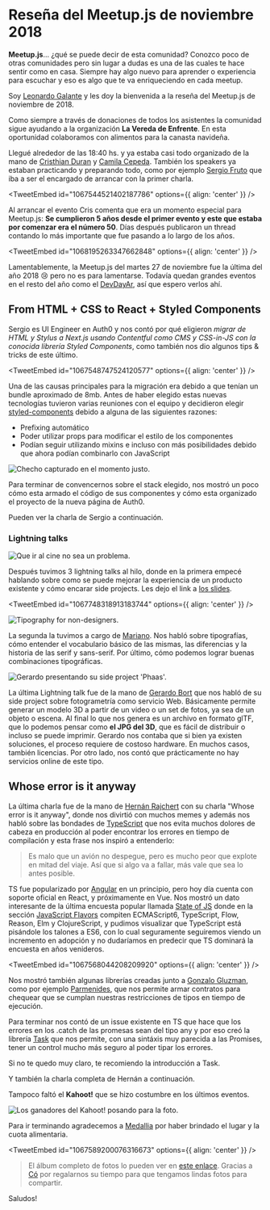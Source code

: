

# Reseña del Meetup.js de noviembre 2018

**Meetup.js**... ¿qué se puede decir de esta comunidad? Conozco poco de otras comunidades pero sin lugar a dudas es una de las cuales te hace sentir como en casa. Siempre hay algo nuevo para aprender o experiencia para escuchar y eso es algo que te va enriqueciendo en cada meetup.

Soy [Leonardo Galante](https://twitter.com/lndgalante) y les doy la bienvenida a la reseña del Meetup.js de noviembre de 2018.

Como siempre a través de donaciones de todos los asistentes la comunidad sigue ayudando a la organización **La Vereda de Enfrente**. En esta oportunidad colaboramos con alimentos para la canasta navideña.

Llegué alrededor de las 18:40 hs. y ya estaba casi todo organizado de la mano de [Cristhian Duran](https://twitter.com/durancristhian) y [Camila Cepeda](https://twitter.com/camilunghi). También los speakers ya estaban practicando y preparando todo, como por ejemplo [Sergio Fruto](https://twitter.com/sergiofruto) que iba a ser el encargado de arrancar con la primer charla.

<TweetEmbed id="1067544521402187786" options={{ align: 'center' }} />

Al arrancar el evento Cris comenta que era un momento especial para Meetup.js: **Se cumplieron 5 años desde el primer evento y este que estaba por comenzar era el número 50**. Días después publicaron un thread contando lo más importante que fue pasando a lo largo de los años.

<TweetEmbed id="1068195263347662848" options={{ align: 'center' }} />

Lamentablemente, la Meetup.js del martes 27 de noviembre fue la última del año 2018 😢 pero no es para lamentarse. Todavía quedan grandes eventos en el resto del año como el [DevDayAr](https://devday-ar.com), así que espero verlos ahí.

## From HTML + CSS to React + Styled Components

Sergio es UI Engineer en Auth0 y nos contó por qué eligieron _migrar de HTML y Stylus a Next.js usando Contentful como CMS y CSS-in-JS con la conocida librería Styled Components_, como también nos dio algunos tips & tricks de este último.

<TweetEmbed id="1067548747524120577" options={{ align: 'center' }} />

Una de las causas principales para la migración era debido a que tenían un bundle aproximado de 8mb. Antes de haber elegido estas nuevas tecnologías tuvieron varias reuniones con el equipo y decidieron elegir [styled-components](https://www.styled-components.com/) debido a alguna de las siguientes razones:

- Prefixing automático
- Poder utilizar props para modificar el estilo de los componentes
- Podían seguir utilizando mixins e incluso con más posibilidades debido que ahora podían combinarlo con JavaScript

<Img
  src="/static/Blog/resena-meetup-noviembre-2018/checho.jpg"
  alt="Checho capturado en el momento justo."
/>

Para terminar de convencernos sobre el stack elegido, nos mostró un poco cómo esta armado el código de sus componentes y cómo esta organizado el proyecto de la nueva página de Auth0.

Pueden ver la charla de Sergio a continuación.

<YouTube videoId="7zkTBEUg3aA" containerClassName="video-wrapper" />

### Lightning talks

<Img
  src="/static/Blog/resena-meetup-noviembre-2018/leo.jpg"
  alt="Que ir al cine no sea un problema."
/>

Después tuvimos 3 lightning talks al hilo, donde en la primera empecé hablando sobre como se puede mejorar la experiencia de un producto existente y cómo encarar side projects. Les dejo el link a [los slides](http://bit.ly/lightning-sp).

<TweetEmbed id="1067748318913183744" options={{ align: 'center' }} />

<Img
  src="/static/Blog/resena-meetup-noviembre-2018/mariano.jpg"
  alt="Tipography for non-designers."
/>

La segunda la tuvimos a cargo de [Mariano](https://twitter.com/etmaroo). Nos habló sobre tipografías, cómo entender el vocabulario básico de las mismas, las diferencias y la historia de las serif y sans-serif. Por último, cómo podemos lograr buenas combinaciones tipográficas.

<Img
  src="/static/Blog/resena-meetup-noviembre-2018/gerardo.jpg"
  alt="Gerardo presentando su side project 'Phaas'."
/>

La última Lightning talk fue de la mano de [Gerardo Bort](https://twitter.com/gerardobort) que nos habló de su side project sobre fotogrametría como servicio Web. Básicamente permite generar un modelo 3D a partir de un video o un set de fotos, ya sea de un objeto o escena. Al final lo que nos genera es un archivo en formato glTF, que lo podemos pensar como **el JPG del 3D**, que es fácil de distribuir o incluso se puede imprimir. Gerardo nos contaba que si bien ya existen soluciones, el proceso requiere de costoso hardware. En muchos casos, también licencias. Por otro lado, nos contó que prácticamente no hay servicios online de este tipo.

## Whose error is it anyway

La última charla fue de la mano de [Hernán Rajchert](https://twitter.com/sherman3ero) con su charla "Whose error is it anyway", donde nos divirtió con muchos memes y además nos habló sobre las bondades de [TypeScript](https://www.typescriptlang.org/) que nos evita muchos dolores de cabeza en producción al poder encontrar los errores en tiempo de compilación y esta frase nos inspiró a entenderlo:

> Es malo que un avión no despegue, pero es mucho peor que explote en mitad del viaje. Así que si algo va a fallar, más vale que sea lo antes posible.

TS fue popularizado por [Angular](https://twitter.com/jorgeucano) en un principio, pero hoy día cuenta con soporte oficial en React, y próximamente en Vue. Nos mostró un dato interesante de la última encuesta popular llamada [State of JS](https://2018.stateofjs.com/) donde en la sección [JavaScript Flavors](https://2018.stateofjs.com/javascript-flavors/overview/) compiten ECMAScript6, TypeScript, Flow, Reason, Elm y ClojureScript, y pudimos visualizar que TypeScript está pisándole los talones a ES6, con lo cual seguramente seguiremos viendo un incremento en adopción y no dudaríamos en predecir que TS dominará la encuesta en años venideros.

<TweetEmbed id="1067568044208209920" options={{ align: 'center' }} />

Nos mostró también algunas librerías creadas junto a [Gonzalo Gluzman](https://twitter.com/dggluz), como por ejemplo [Parmenides](https://github.com/dggluz/parmenides), que nos permite armar contratos para chequear que se cumplan nuestras restricciones de tipos en tiempo de ejecución.

Para terminar nos contó de un issue existente en TS que hace que los errores en los .catch de las promesas sean del tipo any y por eso creó la librería [Task](https://github.com/ts-task/task) que nos permite, con una sintáxis muy parecida a las Promises, tener un control mucho más seguro al poder tipar los errores.

Si no te quedo muy claro, te recomiendo la introducción a Task.

<YouTube videoId="T7O1T1wmw00" containerClassName="video-wrapper" />

Y también la charla completa de Hernán a continuación.

<YouTube videoId="WIf582XYm-w" containerClassName="video-wrapper" />

Tampoco faltó el **Kahoot!** que se hizo costumbre en los últimos eventos.

<Img
  src="/static/Blog/resena-meetup-noviembre-2018/ganadores.jpg"
  alt="Los ganadores del Kahoot! posando para la foto."
/>

Para ir terminando agradecemos a [Medallia](https://www.medallia.com/) por haber brindado el lugar y la cuota alimentaria.

<TweetEmbed id="1067589200076316673" options={{ align: 'center' }} />

> El álbum completo de fotos lo pueden ver en [este enlace](https://www.facebook.com/groups/1572363023007913/permalink/2238298299747712/). Gracias a [Có](https://twitter.com/co_constanza) por regalarnos su tiempo para que tengamos lindas fotos para compartir.

Saludos!
